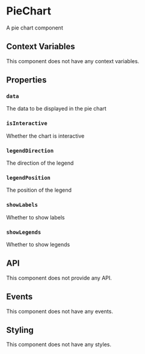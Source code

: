 
# PieChart

A pie chart component

## Context Variables

This component does not have any context variables.

## Properties

### `data`

The data to be displayed in the pie chart

### `isInteractive`

Whether the chart is interactive

### `legendDirection`

The direction of the legend

### `legendPosition`

The position of the legend

### `showLabels`

Whether to show labels

### `showLegends`

Whether to show legends

## API

This component does not provide any API.

## Events

This component does not have any events.

## Styling

This component does not have any styles.
